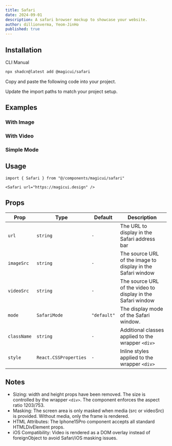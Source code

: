 ```yaml
---
title: Safari
date: 2024-09-01
description: A safari browser mockup to showcase your website.
author: dillionverma, Yeom-JinHo
published: true
---
```


<ComponentPreview name="safari-demo" />

## Installation

<Tabs defaultValue="cli">

<TabsList>
  <TabsTrigger value="cli">CLI</TabsTrigger>
  <TabsTrigger value="manual">Manual</TabsTrigger>
</TabsList>
<TabsContent value="cli">

```bash
npx shadcn@latest add @magicui/safari
```

</TabsContent>

<TabsContent value="manual">

<Steps>

<Step>Copy and paste the following code into your project.</Step>

<ComponentSource name="safari" />

<Step>Update the import paths to match your project setup.</Step>

</Steps>

</TabsContent>

</Tabs>

## Examples

### With Image

<ComponentPreview name="safari-demo-2" />

### With Video

<ComponentPreview name="safari-demo-3" />

### Simple Mode

<ComponentPreview name="safari-demo-4" />

## Usage

```tsx showLineNumbers
import { Safari } from "@/components/magicui/safari"
```

```tsx showLineNumbers
<Safari url="https://magicui.design" />
```

## Props

| Prop        | Type                  | Default     | Description                                                 |
| ----------- | --------------------- | ----------- | ----------------------------------------------------------- |
| `url`       | `string`              | `-`         | The URL to display in the Safari address bar                |
| `imageSrc`  | `string`              | `-`         | The source URL of the image to display in the Safari window |
| `videoSrc`  | `string`              | `-`         | The source URL of the video to display in the Safari window |
| `mode`      | `SafariMode`          | `"default"` | The display mode of the Safari window.                      |
| `className` | `string`              | `-`         | Additional classes applied to the wrapper `<div>`           |
| `style`     | `React.CSSProperties` | `-`         | Inline styles applied to the wrapper `<div>`                |

## Notes

- Sizing: width and height props have been removed. The size is controlled by the wrapper `<div>`. The component enforces the aspect ratio 1203/753.
- Masking: The screen area is only masked when media (src or videoSrc) is provided. Without media, only the frame is rendered.
- HTML Attributes: The Iphone15Pro component accepts all standard HTMLDivElement props.
- iOS Compatibility: Video is rendered as a DOM overlay instead of foreignObject to avoid Safari/iOS masking issues.
